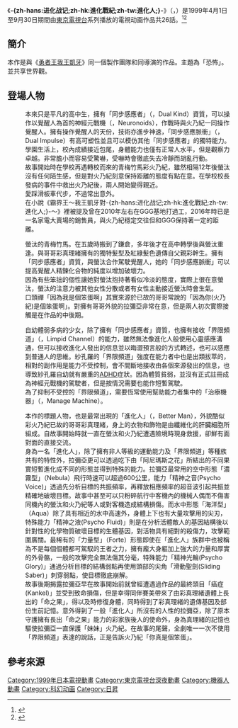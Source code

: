 {{expand|time=2014-11-11T01:27:07+00:00}}
{{noteTA
| T=zh-hans:进化战记;zh-hk:進化戰紀;zh-tw:進化人;
| 1=zh-hans:GaoGaiGar;zh-hk:GaoGaiGar;zh-tw:我王凱牙;}}
{{Infobox animanga/Headerofja
|title= -{zh-hans:进化人;zh-hk:進化戰紀;zh-tw:進化人;}-
|image= 
|size= 
|caption= 
|japanese= ベターマン
|english= BETTERMAN
|kana= へたあまん
|romaji= Betaman
|genre= 科幻、[[機器人動畫|機器人動畫]]
}}
{{Infobox animanga/TVAnime
|標題= 
|圖像= 
|原案= 
|原作= [[矢立肇|矢立肇]]、米たにヨシトモ
|總導演= 
|導演= 米たにヨシトモ
|劇本統籌= 山口宏
|編劇= 
|人物原案=
|人物設定= [[木村貴宏|木村貴宏]]
|機械設定= [[大河原邦男|大河原邦男]]
|音樂= [[田中公平|田中公平]]
|音樂製作= 
|動畫製作= [[SUNRISE|SUNRISE]]
|製作= [[JVC|ビクター]]、SUNRISE
|代理發行= 
|其他代理發行= 
|播放電視台= [[東京電視台|東京電視台]]
|其他電視台= 
|播放開始= 1999年4月1日
|播放結束= 9月30日
|網路= 
|話數= 26
|其他= 
|版權= 
}}
{{Infobox animanga/Footerofja}}
《'''-{zh-hans:进化战记;zh-hk:進化戰紀;zh-tw:進化人;}-'''》（{{lang|ja|ベターマン}}，{{lang|en|Betterman}}）是1999年4月1日至9月30日期間由[[東京電視台|東京電視台]]系列播放的電視动画作品共26話。<ref>{{cite web|title=ベターマン (1999)|url=http://www.allcinema.net/prog/show_c.php?num_c=125562|website=allcinema|language=ja|accessdate=2017-01-18|archive-date=2017-01-31|archive-url=https://web.archive.org/web/20170131182926/http://www.allcinema.net/prog/show_c.php?num_c=125562|dead-url=no}}</ref><ref>{{cite web|title=Betterman (TV)|url=http://www.animenewsnetwork.com/encyclopedia/anime.php?id=350|website=[[Anime_News_Network|Anime News Network]]|language=en|accessdate=2017-01-18|archive-date=2017-02-11|archive-url=https://web.archive.org/web/20170211010244/http://www.animenewsnetwork.com/encyclopedia/anime.php?id=350|dead-url=no}}</ref>

== 簡介 ==
本作是與《[[勇者王|勇者王我王凱牙]]》同一個製作團隊和同導演的作品。主題為「恐怖」。並共享世界觀。

== 登場人物 ==
; {{nihongo|苍斧螢汰|蒼斧蛍汰（あおの けいた）|[[声優|声]]：[[山口勝平|山口勝平]]}}
:本來只是平凡的高中生，擁有「同步感應者」（{{lang|ja|デュアルカインド}}，Dual Kind）資質，可以操作以覺醒人為首的神經元戰機（{{lang|ja|ニューロノイド}}，Neuronoids），作戰時與火乃紀一同操作覺醒人。擁有操作覺醒人的天份，技術亦進步神速，「同步感應脈衝」（{{lang|ja|デュアルインパルス}}，Dual Impulse）有高可塑性並且可以模仿其他「同步感應者」的獨特能力。學園生活上，校內成績接近包尾，身體能力也僅有正常人水平，但是觀察力卓越。非常膽小而容易受驚嚇，受嚇時會徹底失去冷靜而胡亂行動。
:故事開始時在學校再遇轉校而來的青梅竹馬彩火乃紀，雖然相隔12年後螢汰沒有任何陌生感，但是對火乃紀刻意保持距離的態度有點在意。在學校校長發病的事件中救出火乃紀後，兩人開始變得親近。
:愛踩滑板車代步，不過常出意外。
:在小說《霸界王～我王凱牙對-{zh-hans:进化战记;zh-hk:進化戰紀;zh-tw:進化人;}-～》裡被提及曾在2010年左右在GGG基地打過工，2016年時已是一名家電大賣場的銷售員，與火乃紀穩定交往但和GGG保持著一定的距離。

; {{nihongo|彩火乃纪|彩火乃紀（さい ひのき）|声：[[冰上恭子|冰上恭子]]}}
:螢汰的青梅竹馬。在五歲時搬到了鎌倉，多年後才在高中轉學後與螢汰重逢。與哥哥彩真理緒擁有的獨特髮型及紅綠髮色遺傳自父親彩幹生。擁有「同步感應者」資質，與螢汰合作駕駛覺醒人，她的「同步感應脈衝」可以提高覺醒人精鍊化合物的純度以增加破壞力。
:因為有些笨拙的個性讓她對螢汰抱持著看似冷淡的態度，實際上很在意螢汰，螢汰的注意力被其他女性分散或者有女性主動接近螢汰時會生氣。
:口頭禪「因為我是個笨蛋啊」其實來源於已故的哥哥常說的「因為你(火乃紀)是個笨蛋啊」。對擁有哥哥外貌的拉彌亞非常在意，但是兩人初次實際接觸是在作品的中後期。

; {{nihongo|纱孔罗|紗孔羅（さくら）|声：[[岩男润子|岩男润子]]}}
:自幼體弱多病的少女，除了擁有「同步感應者」資質，也擁有接收「界限頻道」（{{lang|ja|リミピッド・チャンネル}}，Limpid Channel）的能力，雖然無法像進化人般使用心靈感應溝通，但可以接收進化人發出的信息並以晦澀預言般的方式轉述，也可以感應到普通人的思維。紗孔羅的「界限頻道」強度在能力者中也是出類拔萃的，相對的副作用是能力不受控制，會不間斷地接收由各個來源發出的信息，也導致紗孔羅自幼就有嚴重的[[ADHD|ADHD]]症狀。因為體質貧弱，並沒有正式註冊成為神經元戰機的駕駛者，但是按情況需要也能作短暫駕駛。
:為了抑制不受控的「界限頻道」，需要恆常使用幫助能力者集中的「治療機器」（{{lang|ja|マニージマシン}}，Manage Machine）。
; {{nihongo|阿嘉松滋|阿嘉松滋（あかまつ しげる）|声：[[茶風林|茶風林]]}}

; {{nihongo|拉彌亞|ラミア|聲：[[子安武人|子安武人]]}}
:本作的標題人物，也是最常出現的「進化人」（{{lang|ja|ベターマン}}，Better Man），外貌酷似彩火乃紀已故的哥哥彩真理緒，身上的衣物和飾物是由纖維化的肝臟細胞所組成。自故事開始時就一直在螢汰和火乃紀遭遇險境時現身救援，卻鮮有面對面的直接交流。
:身為一名「進化人」，除了擁有非人等級的運動能力及「界限頻道」等種族共有的特性外，拉彌亞更可以透過吃下由「阿尼瑪斯之花」所結出的不同果實短暫進化成不同的形態並得到特殊的能力。拉彌亞最常用的空中形態「濃霧型」（Nebula）飛行時速可以超過600公里，能力「精神之音(Psycho Voice)」透過先分析目標的共振頻率，再釋放相應頻率的超音波引起共振並精確地破壞目標。故事中甚至可以只粉碎航行中客機內的機械人偶而不傷害同機內的螢汰和火乃紀等人或對客機造成結構損傷。而水中形態「海洋型」（Aqua）除了具有相近的水中高速外，身體上下也有大量攻擊用的尖刃，特殊能力「精神之液(Psycho Fluid)」則是在分析活體敵人的基因結構後以針對性的化學物質破壞目標的生體基因，對活物具有絕對的殺傷力，攻擊範圍廣闊。最稀有的「力量型」（Forte）形態即使在「進化人」族群中也被稱為不是每個個體都可駕馭的王者之力，擁有龐大身軀加上強大的力量和厚實的外骨骼，一般的攻擊完全無法傷其分毫，特殊能力「精神光輪(Psycho Glory)」通過分析目標的結構弱點再使用頭部的尖角「滑動聖劍(Sliding Saber)」刺穿弱點，使目標徹底崩解。
:故事後期揭露拉彌亞早在故事開始前就曾經遭遇過作品的最終頭目「癌症(Kankel)」並受到致命損傷，但是幸得同伴賽美帶來了由彩真理緒遺體上長出的「命之果」，得以及時修復身體，同時得到了彩真理緒的遺傳基因及部份生前記憶。意外得到了一般「進化人」所沒有的人性的拉彌亞，除了原本守護擁有長出「命之果」能力的彩家族後人的使命外，身為真理緒的記憶也驅使拉彌亞一直保護「妹妹」火乃紀。在故事的尾聲，全劇唯一一次不使用「界限頻道」表達的說話，正是告訴火乃紀「你真是個笨蛋」。

== 參考來源 ==
{{reflist}}

{{米谷良知執導作品}}

{{DEFAULTSORT:Betaman}}
[[Category:1999年日本電視動畫|Category:1999年日本電視動畫]]
[[Category:東京電視台深夜動畫|Category:東京電視台深夜動畫]]
[[Category:機器人動畫|Category:機器人動畫]]
[[Category:科幻动画|Category:科幻动画]]
[[Category:日昇|Category:日昇]]